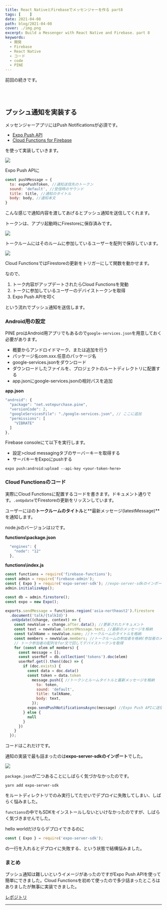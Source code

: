 ```yaml
---
title: React NativeとFirebaseでメッセンジャーを作る part8
tags: [    ]
date: 2021-04-08
path: blog/2021-04-08
cover: ./img.png
excerpt: Build a Messenger with React Native and Firebase. part 8
keywords:
  - 開発
  - Firebase
  - React Native
  - コード
  - code
  - PINE
---
```


<Link to="/blog/2021-04-07">前回</Link>の続きです。

<br/><br/>

## プッシュ通知を実装する

メッセンジャーアプリにはPush Notificationsが必須です。

- [Expo Push API](https://github.com/kiyohken2000/pinefunction)
- [Cloud Functions for Firebase](https://firebase.google.com/docs/functions?hl=ja)

を使って実装していきます。

![](./img1.jpg)

Expo Push APIに

```javascript
const pushMessage = {
  to: expoPushToken, //通知送信先のトークン
  sound: 'default', //受信時のサウンド
  title: title, //通知のタイトル
  body: body, //通知本文
}
```

こんな感じで通知内容を渡してあげるとプッシュ通知を送信してくれます。

トークンは、アプリ起動時にFirestoreに保存済みです。

![](./img2.png)

トークルームにはそのルームに参加しているユーザーを配列で保存しています。

![](./img3.png)

Cloud FunctionsではFirestoreの更新をトリガーにして関数を動かせます。

なので、

1. トーク内容がアップデートされたらCloud Functionsを発動
1. トークに参加しているユーザーのデバイストークンを取得
1. Expo Push APIを叩く

という流れでプッシュ通知を送信します。

### Android用の設定

PINE proはAndroid用アプリでもあるので`google-services.json`を用意しておく必要があります。

- 概要からアンドロイドマーク、または追加を行う
- パッケージ名com.xxx.任意のパッケージ名
- google-services.jsonをダウンロード
- ダウンロードしたファイルを、プロジェクトのルートディレクトリに配置する
- app.jsonにgoogle-services.jsonの相対パスを追加

**app.json**

```javascript
"android": {
  "package": "net.votepurchase.pine",
  "versionCode": 2,
  "googleServicesFile": "./google-services.json", // ここに追加
  "permissions": [
    "VIBRATE"
  ]
},
```

Firebase consoleにて以下を実行します。

- 設定>cloud messagingタブのサーバーキーを取得する
- サーバキーをExpoにpushする

```shell
expo push:android:upload --api-key <your-token-here>
```

### Cloud Functionsのコード

実際にCloud Functionsに配置するコードを書きます。ドキュメント通りです。`.onUpdate`でFirestoreの更新をリッスンしています。

ユーザーにはの**トークルームのタイトル**と**最新メッセージ(latestMessage)**を通知します。

node.jsのバージョンは`12`です。

**functions\package.json**

```javascript
  "engines": {
    "node": "12"
  },
```

**functions\index.js**

```javascript
const functions = require('firebase-functions');
const admin = require('firebase-admin');
const { Expo } = require('expo-server-sdk'); //expo-server-sdkのインポート
admin.initializeApp();

const db = admin.firestore();
const expo = new Expo();

exports.sendMessage = functions.region('asia-northeast2').firestore
  .document('talk/{talkId}')
  .onUpdate((change, context) => {
    const newValue = change.after.data(); //更新されたドキュメント
    const text = newValue.latestMessage.text; //最新のメッセージを格納
    const talkName = newValue.name; //トークルームのタイトルを格納
    const members = newValue.members; //トークルームの参加者を格納(参加者のメールアドレスが列挙された一次元の配列)
    // トーク参加者の配列をfor文で回してデバイストークンを取得
    for (const elem of members) {
      const message = [];
      const userRef = db.collection('tokens').doc(elem)
      userRef.get().then((doc) => {
        if (doc.exists) {
          const data = doc.data()
          const token = data.token
            message.push({ //トークンとルームタイトルと最新メッセージを格納
              to: token,
              sound: 'default',
              title: talkName,
              body: text,
            });
          expo.sendPushNotificationsAsync(message) //Expo Push APIに送信
        } else {
          null
        }
      })
    }
  });
```

コードはこれだけです。

通知の実装で最も詰まったのは**expo-server-sdkのインポート**でした。

![](./img4.png)

`package.json`が二つあることにしばらく気づかなかったのです。

```shell
yarn add expo-server-sdk
```

をルートディレクトリでのみ実行してたせいでデプロイに失敗してしまい、しばらく悩みました。

`functions`の中でもSDKをインストールしないといけなかったのですが、しばらく気づきませんでした。

hello worldだけならデプロイできるのに

```javascript
const { Expo } = require('expo-server-sdk');
```

の一行を入れるとデプロイに失敗する、という状態で結構悩みました。

### まとめ

プッシュ通知は難しいというイメージがあったのですがExpo Push APIを使って簡単にできました。Cloud Functionsを初めて使ったので多少詰まったところはありましたが無事に実装できました。

[レポジトリ](https://github.com/kiyohken2000/pinefunction)

---